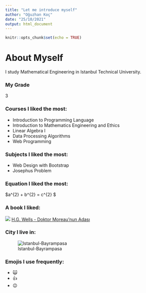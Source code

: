 ---
title: "Let me introduce myself"
author: "Oğuzhan Koç"
date: "25/10/2021"
output: html_document
---

```{r setup, include=FALSE}
knitr::opts_chunk$set(echo = TRUE)
```

# About Myself

I study Mathematical Engineering in Istanbul Technical University.

### My Grade
3

### Courses I liked the most:
- Introduction to Programming Language	
- Introduction to Mathematics Engineering and Ethics	
- Linear Algebra I
- Data Processing Algorithms
- Web Programming

### Subjects I liked the most:
- Web Design with Bootstrap
- Josephus Problem

### Equation I liked the most:

$a^{2} + b^{2} = c^{2} $

### A book I liked:
![](https://kahramangiller.com/wp-content/uploads/2016/01/dr-moreau-kapak.jpg)
[H.G. Wells - Doktor Moreau'nun Adası](https://www.kitapyurdu.com/kitap/dr-moreaunun-adasi/43891.html)

### City I live in:
![Istanbul-Bayrampasa](https://gezilmesigerekenyerler.com/wp-content/uploads/2017/12/Bayrampasa-Sehir-Parki-AdaPark-01.jpg)

### Emojis I use frequently:

- 🙀
- 👍
- 😉


